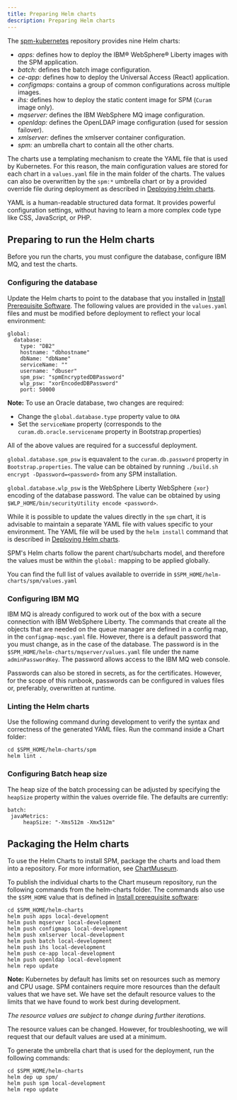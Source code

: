 ```yaml
---
title: Preparing Helm charts
description: Preparing Helm charts
---
```


The [spm-kubernetes](https://github.com/IBM/spm-kubernetes) repository provides nine Helm charts:

* *apps:* defines how to deploy the IBM® WebSphere® Liberty images with the SPM application.
* *batch:* defines the batch image configuration.
* *ce-app:* defines how to deploy the Universal Access (React) application.
* *configmaps:* contains a group of common configurations across multiple images.
* *ihs:* defines how to deploy the static content image for SPM (`Curam` image only).
* *mqserver:* defines the IBM WebSphere MQ image configuration.
* *openldap:* defines the OpenLDAP image configuration (used for session failover).
* *xmlserver:* defines the xmlserver container configuration.
* *spm:* an umbrella chart to contain all the other charts.

The charts use a templating mechanism to create the YAML file that is used by Kubernetes.
For this reason, the main configuration values are stored for each chart in a `values.yaml` file in the main folder of the charts.
The values can also be overwritten by the `spm:*` umbrella chart or by a provided override file during deployment as described in [Deploying Helm charts](../hc_deployment).

YAML is a human-readable structured data format. It provides powerful configuration settings, without having to learn a more complex code type like CSS, JavaScript, or PHP.

## Preparing to run the Helm charts

Before you run the charts, you must configure the database, configure IBM MQ, and test the charts.

### Configuring the database

Update the Helm charts to point to the database that you installed in
[Install Prerequisite Software](/01-prereq/prereq).
The following values are provided in the  `values.yaml` files and must be modified before deployment to reflect your local environment:

```
global:
  database:
    type: "DB2"
    hostname: "dbhostname"
    dbName: "dbName"
    serviceName: ""
    username: "dbuser"
    spm_psw: "spmEncryptedDBPassword"
    wlp_psw: "xorEncodedDBPassword"
    port: 50000
```

<InlineNotification>

**Note:** To use an Oracle database, two changes are required:

* Change the `global.database.type` property value to `ORA`
* Set the `serviceName` property (corresponds to the `curam.db.oracle.servicename` property in Bootstrap.properties)

</InlineNotification>

All of the above values are required for a successful deployment.

`global.database.spm_psw` is equavalent to the `curam.db.password` property in `Bootstrap.properties`.
The value can be obtained by running `./build.sh encrypt -Dpassword=<password>` from any SPM installation.

`global.database.wlp_psw` is the WebSphere Liberty WebSphere `{xor}` encoding of the database password. The value can be obtained by using `$WLP_HOME/bin/securityUtility encode <password>`.

While it is possible to update the values directly in the `spm` chart, it is advisable to maintain a separate YAML file with values specific to your environment.
The YAML file will be used by the `helm install` command that is described in [Deploying Helm charts](../hc_deployment).

<InlineNotification>

SPM's Helm charts follow the parent chart/subcharts model, and therefore the values must be within the `global:` mapping to be applied globally.

You can find the full list of values available to override in `$SPM_HOME/helm-charts/spm/values.yaml`

</InlineNotification>

### Configuring IBM MQ

IBM MQ is already configured to work out of the box with a secure connection with IBM WebSphere Liberty.
The commands that create all the objects that are needed on the queue manager are defined in a config map, in the `configmap-mqsc.yaml` file.
However, there is a default password that you must change, as in the case of the database.
The password is in the `$SPM_HOME/helm-charts/mqserver/values.yaml` file under the name `adminPasswordKey`. The password allows access to the IBM MQ web console.

Passwords can also be stored in secrets, as for the certificates. However, for the scope of this runbook, passwords can be configured in values files or, preferably, overwritten at runtime.

### Linting the Helm charts

Use the following command during development to verify the syntax and correctness of the generated YAML files. Run the command inside a Chart folder:

```shell
cd $SPM_HOME/helm-charts/spm
helm lint .
```

### Configuring Batch heap size

The heap size of the batch processing can be adjusted by specifying the `heapSize` property within the values override file. The defaults are currently:

```
batch:
 javaMetrics:
     heapSize: "-Xms512m -Xmx512m"
```

## Packaging the Helm charts

To use the Helm Charts to install SPM, package the charts and load them into a repository. For more information, see [ChartMuseum](/01-prereq/chartmuseum).

To publish the individual charts to the Chart museum repository, run the following commands from the helm-charts folder. The commands also use the `$SPM_HOME` value that is defined in [Install prerequisite software](/01-prereq/git):

```shell
cd $SPM_HOME/helm-charts
helm push apps local-development
helm push mqserver local-development
helm push configmaps local-development
helm push xmlserver local-development
helm push batch local-development
helm push ihs local-development
helm push ce-app local-development
helm push openldap local-development
helm repo update
```

<InlineNotification>

**Note:** Kubernetes by default has limits set on resources such as memory and CPU usage. SPM containers require more resources than the default values that we have set.
We have set the default resource values to the limits that we have found to work best during development.

_The resource values are subject to change during further iterations._

The resource values can be changed. However, for troubleshooting, we will request that our default values are used at a minimum.

</InlineNotification>

To generate the umbrella chart that is used for the deployment, run the following commands:

```shell
cd $SPM_HOME/helm-charts
helm dep up spm/
helm push spm local-development
helm repo update
```
